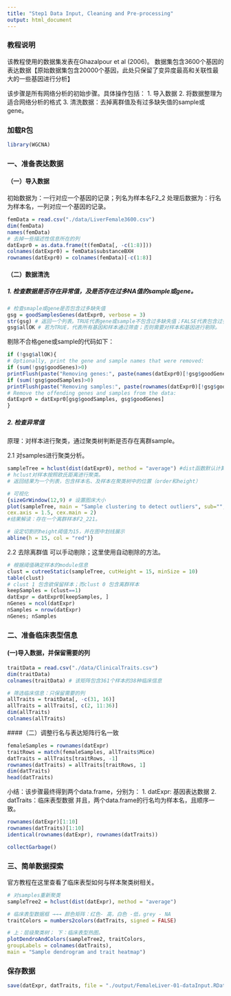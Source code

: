 ```yaml
---
title: "Step1 Data Input, Cleaning and Pre-processing"
output: html_document
---
```

### 教程说明
该教程使用的数据集发表在Ghazalpour et al (2006)。
数据集包含3600个基因的表达数据【原始数据集包含20000个基因，此处只保留了变异度最高和关联性最大的一些基因进行分析】


该步骤是所有网络分析的初始步骤。具体操作包括：
1. 导入数据
2. 将数据整理为适合网络分析的格式
3. 清洗数据：去掉离群值及有过多缺失值的sample或gene。

### 加载R包
```r
library(WGCNA)
```


### 一、准备表达数据
#### （一）导入数据
初始数据为：一行对应一个基因的记录；列名为样本名F2_2
处理后数据为：行名为样本名，一列对应一个基因的记录。
```r
femData = read.csv("./data/LiverFemale3600.csv")
dim(femData)
names(femData)
# 去掉一些描述性信息所在的列
datExpr0 = as.data.frame(t(femData[, -c(1:8)]))
colnames(datExpr0) = femData$substanceBXH
rownames(datExpr0) = colnames(femData)[-c(1:8)]
```

#### （二）数据清洗
##### 1. 检查数据是否存在异常值，及是否存在过多NA值的sample或gene。
```r
# 检查smaple或gene是否包含过多缺失值
gsg = goodSamplesGenes(datExpr0, verbose = 3)
str(gsg) # 返回一个列表。TRUE代表gene或sample不包含过多缺失值；FALSE代表包含过多缺失值
gsg$allOK # 若为TRUE，代表所有基因和样本通过筛查；否则需要对样本和基因进行剔除。
```

剔除不合格gene或sample的代码如下：
```r
if (!gsg$allOK){
# Optionally, print the gene and sample names that were removed:
if (sum(!gsg$goodGenes)>0)
printFlush(paste("Removing genes:", paste(names(datExpr0)[!gsg$goodGenes], collapse = ", ")));
if (sum(!gsg$goodSamples)>0)
printFlush(paste("Removing samples:", paste(rownames(datExpr0)[!gsg$goodSamples], collapse = ", ")));
# Remove the offending genes and samples from the data:
datExpr0 = datExpr0[gsg$goodSamples, gsg$goodGenes]
}
```

##### 2. 检查异常值
原理：对样本进行聚类，通过聚类树判断是否存在离群sample。

2.1 对samples进行聚类分析。
```r
sampleTree = hclust(dist(datExpr0), method = "average") #dist函数默认计算样本间的欧氏距离。
# hclust对样本按照欧氏距离进行聚类。
# 返回结果为一个列表，包含样本名、及样本在聚类树中的位置（order和height）

# 可视化
{sizeGrWindow(12,9) # 设置图床大小
plot(sampleTree, main = "Sample clustering to detect outliers", sub="", xlab="", cex.lab = 1.5,
cex.axis = 1.5, cex.main = 2)
#结果解读：存在一个离群样本F2_221。

# 设定切割的height阈值为15，并在图中划线展示
abline(h = 15, col = "red")}
```

2.2 去除离群值
可以手动剔除；这里使用自动剔除的方法。
```r
# 根据阈值确定样本的module信息
clust = cutreeStatic(sampleTree, cutHeight = 15, minSize = 10)
table(clust)
# clust 1 包含欲保留样本；而clust 0 包含离群样本
keepSamples = (clust==1)
datExpr = datExpr0[keepSamples, ]
nGenes = ncol(datExpr) 
nSamples = nrow(datExpr)
nGenes; nSamples
```
### 二、准备临床表型信息
#### (一)导入数据，并保留需要的列
```r
traitData = read.csv("./data/ClinicalTraits.csv")
dim(traitData) 
colnames(traitData) # 该矩阵包含361个样本的38种临床信息

# 筛选临床信息：只保留需要的列
allTraits = traitData[, -c(31, 16)]
allTraits = allTraits[, c(2, 11:36)]
dim(allTraits)
colnames(allTraits) 
```
####（二）调整行名与表达矩阵行名一致
```r
femaleSamples = rownames(datExpr)
traitRows = match(femaleSamples, allTraits$Mice)
datTraits = allTraits[traitRows, -1]
rownames(datTraits) = allTraits[traitRows, 1]
dim(datTraits)
head(datTraits)
```

小结：该步骤最终得到两个data.frame，分别为：
1. datExpr: 基因表达数据
2. datTraits：临床表型数据
并且，两个data.frame的行名均为样本名，且顺序一致。

```r
rownames(datExpr)[1:10]
rownames(datTraits)[1:10]
identical(rownames(datExpr), rownames(datTraits))
```
```r
collectGarbage()
```

### 三、简单数据探索
官方教程在这里查看了临床表型如何与样本聚类树相关。
```r
# 对samples重新聚类
sampleTree2 = hclust(dist(datExpr), method = "average")

# 临床表型数据框 →→→ 颜色矩阵：红色- 高，白色 -低，grey - NA
traitColors = numbers2colors(datTraits, signed = FALSE)

# 上：层级聚类树； 下：临床表型热图。
plotDendroAndColors(sampleTree2, traitColors,
groupLabels = colnames(datTraits),
main = "Sample dendrogram and trait heatmap")
```

### 保存数据
```r
save(datExpr, datTraits, file = "./output/FemaleLiver-01-dataInput.RData")
```



